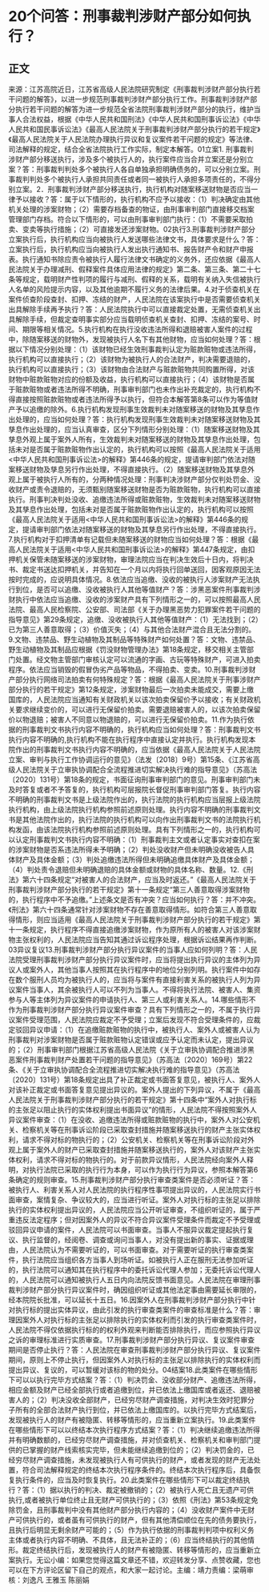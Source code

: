# 20个问答：刑事裁判涉财产部分如何执行？
## 正文
来源：江苏高院近日，江苏省高级人民法院研究制定《刑事裁判涉财产部分执行若干问题的解答》，以进一步规范刑事裁判涉财产部分执行工作。刑事裁判涉财产部分执行若干问题的解答为进一步规范全省法院刑事裁判涉财产部分的执行，维护当事人合法权益，根据《中华人民共和国刑法》《中华人民共和国刑事诉讼法》《中华人民共和国民事诉讼法》《最高人民法院关于刑事裁判涉财产部分执行的若干规定》《最高人民法院关于人民法院办理执行异议和复议案件若干问题的规定》等法律、司法解释的规定，结合全省法院执行工作实际，制定本解答。01立案1. 刑事裁判涉财产部分移送执行，涉及多个被执行人的，执行案件应当合并立案还是分别立案？答：刑事裁判判处多个被执行人各自单独承担明确债务的，可以分别立案。刑事裁判判处多个被执行人承担共同责任或者同一被执行人承担多项责任的，不得分别立案。2．刑事裁判涉财产部分移送执行，执行机构对随案移送财物是否应当一律予以接收？答：属于以下情形的，执行机构不应予以接收：（1）判决确定由其他机关处理的涉案财物；（2）需要存档备查的物证，由刑事审判部门直接移交档案管理部门存档。符合以下情形的，可以由刑事审判部门执行：（1）不需要采取拍卖、变卖等执行措施；（2）可直接发还涉案财物。02执行3.刑事裁判涉财产部分立案执行后，执行机构应当向被执行人发送哪些法律文书，具体要求是什么？答：立案执行后，执行机构应当向被执行人发出执行通知书、报告财产令和财产申报表。执行通知书除应责令被执行人履行法律文书确定的义务外，还应依据《最高人民法院关于办理减刑、假释案件具体应用法律的规定》第二条、第三条、第二十七条等规定，载明财产性判项的履行与减刑、假释的关系，载明有关纳入失信被执行人名单的风险提示内容，以及其他逾期不履行义务的法律后果。4.对于侦查机关在案件侦查阶段查封、扣押、冻结的财产，人民法院在该案执行中是否需要侦查机关出具解除手续再予执行？答：人民法院执行中可以直接裁定处置，无需侦查机关出具解除手续，但裁定查明事实部分应当载明侦查机关查封、扣押、冻结的案号、时间、期限等相关情况。5.执行机构在执行没收违法所得和退赔被害人案件的过程中，除随案移送的财物外，发现被执行人名下有其他财物，应当如何处理？答：根据以下情况分别处理：（1）该财物已经生效刑事裁判认定为赃款赃物或违法所得，执行机构可以直接执行；（2）该财物为被执行人的合法财产，判决需要退赔的，执行机构可以直接执行；（3）该财物由合法财产与赃款赃物共同购置所得，对该财物中赃款赃物对应的份额及收益，执行机构可以直接执行；（4）该财物是否属于赃款赃物或者违法所得不明确，刑事审判部门也未作出补充裁定的，执行机构不得直接按照赃款赃物或者违法所得予以执行，但符合本解答第8条可以作为等值财产予以追缴的除外。6.执行机构发现刑事生效裁判未对随案移送的财物及其孳息作出处理的，应当如何处理？答：执行机构发现刑事生效裁判未对随案移送财物及其孳息作出处理的，应当认真审查，区分下列情形分别处理：（1）随案移送财物及其孳息外观上属于案外人所有，生效裁判未对随案移送的财物及其孳息作出处理，包括未对是否属于赃款赃物作出认定的，执行机构可以按照《最高人民法院关于适用<中华人民共和国刑事诉讼法>的解释》第446条的规定，提请审判部门依法对随案移送财物及孳息另行作出处理，不得直接执行。（2）随案移送财物及其孳息外观上属于被执行人所有的，分两种情况处理：刑事判决涉财产部分仅判处罚金、没收财产或责令退赔的，无须甄别随案移送财物是否为赃款赃物，执行机构可以直接执行。刑事判决判处没收、追缴违法所得或赃款赃物，生效裁判未对随案移送财物及其孳息作出处理，包括未对是否属于赃款赃物作出认定的，执行机构可以按照《最高人民法院关于适用<中华人民共和国刑事诉讼法>的解释》第446条的规定，提请审判部门依法对随案移送的财物及其孳息另行作出处理，不得直接执行。7.执行机构对于扣押清单有记载但未随案移送的财物应当如何处理？答：根据《最高人民法院关于适用<中华人民共和国刑事诉讼法>的解释》第447条规定，由扣押机关保管未随案移送的涉案财物，审理法院应当在判决生效后十日内，将判决书、裁定书送达扣押机关，并告知在一个月以内将执行回单送回，因客观原因无法按时完成的，应说明具体情况。8.依法应当追缴、没收的被执行人涉案财产无法执行到位，是否可以追缴、没收被执行人其他等值财产？答：涉黑恶案件刑事裁判涉财执行中依法应当追缴、没收的涉案财产具有下列情形之一的，可以按照最高人民法院、最高人民检察院、公安部、司法部《关于办理黑恶势力犯罪案件若干问题的指导意见》第29条规定，追缴、没收被执行人其他等值财产：（1）无法找到；（2）已为第三人善意取得；（3）价值灭失；（4）与其他合法财产混合且无法分割的。9.文物、违禁品、野生动植物及其制品等特殊财产如何处置？答：文物、违禁品、野生动植物及其制品应根据《罚没财物管理办法》第18条规定，移交相关主管部门处置。经文物主管部门审核认定可以流通的字画、古玩等特殊财产，可进入拍卖程序。依法应当销毁的假冒伪劣产品等物品，不得拍卖、变卖。10.刑事裁判涉财产部分执行网络司法拍卖有何特殊规定？答：根据《最高人民法院关于刑事涉财产部分执行的若干规定》第12条规定，涉案财物最后一次拍卖未能成交，需要上缴国库的，人民法院应当通知有关财政机关以该次拍卖保留价予以接收；有关财政机关要求继续变价的，可以进行无保留价拍卖。需要退赔被害人的，以该次拍卖保留价以物退赔；被害人不同意以物退赔的，可以进行无保留价拍卖。11.作为执行依据的刑事裁判文书执行内容不明确的，执行机构应当如何处理？答：刑事裁判文书执行内容不明确的,执行机构不能在执行程序中直接认定并执行。执行机构发现本院作出的刑事裁判文书执行内容不明确的，应当依据《最高人民法院关于人民法院立案、审判与执行工作协调运行的意见》（法发〔2018〕9号）第15条、《江苏省高级人民法院关于立审执协调配合全流程推进切实解决执行难的指导意见》（苏高法〔2020〕131号）第18条的规定，书面征询刑事审判部门的意见。刑事审判部门未及时答复或者不予答复的，执行机构可层报院长督促刑事审判部门答复。执行内容不明确的刑事裁判文书是上级法院作出的，执行法院的执行机构应当层报上级法院执行机构，由上级法院执行机构参照前述原则处理。执行内容不明确的刑事裁判文书是其他法院作出的，执行法院的执行机构可以向作出刑事裁判文书的法院执行机构发函，由该法院执行机构参照前述原则处理。具有下列情形之一的，执行机构可以认定刑事裁判文书执行内容不明确：（1）刑事裁判主文或者认定事实对查扣在案的涉案财物是否系违法所得未予明确；（2）判处没收财产但未明确没收被告人具体财产及具体金额；（3）判处追缴违法所得但未明确追缴具体财产及具体金额；（4）判处责令退赔但未明确退赔的具体金额或财物的具体名称、数量。12.《刑法》第六十四条规定“对被害人的合法财产，应当及时返还。”《最高人民法院关于刑事裁判涉财产部分执行的若干规定》第十一条规定“第三人善意取得涉案财物的，执行程序中不予追缴。”上述条文是否有冲突？应当如何执行？答：并不冲突。《刑法》第六十四条通常针对涉案财物不存在善意取得情形。如符合第三人善意取得情形，则应当适用《最高人民法院关于刑事裁判涉财产部分执行的若干规定》第十一条规定，执行程序不得直接追缴涉案财物，作为原所有人的被害人对该涉案财物主张权利的，人民法院应当告知其通过诉讼程序处理，根据诉讼结果再作判断。03异议复议13.刑事裁判涉财产部分执行异议案件的当事人应如何列明？答：人民法院受理刑事裁判涉财产部分执行异议案件时，应当将提出执行异议的主体列为异议人或案外人，其他当事人按照其在执行程序中的地位分别列明。执行案件中如存在数个服刑人员均为被执行人的，应当将与案件有直接利害关系的被执行人列为异议案件当事人，其余被执行人可以不列为当事人。不得将执行法院、被害人、集资参与人等主体列为异议案件的申请执行人、第三人或利害关系人。14.哪些情形不作为刑事裁判涉财产部分执行异议案件审查？具有下列情形之一的，不属于执行异议案件受理范围，人民法院应裁定不予受理；立案后发现不符合受理条件的，应裁定驳回异议申请：（1）在追缴赃款赃物的执行中，被执行人、案外人或被害人认为刑事裁判对涉案财物是否属于赃款赃物认定错误或应予认定而未认定，提出异议的；（2）刑事审判部门根据江苏省高级人民法院《关于立审执协调配合推进涉黑恶案件刑事裁判财产处置若干问题的指导意见》（苏高法〔2020〕169号）第22条、《关于立审执协调配合全流程推进切实解决执行难的指导意见》（苏高法〔2020〕131号）第18条规定出具了补正裁定或书面答复意见，被执行人、案外人对该补正裁定或书面答复意见提出异议的。案外人提出的下列异议，不属于《最高人民法院关于刑事裁判涉财产部分执行的若干规定》第十四条中“案外人对执行标的主张足以阻止执行的实体权利提出书面异议”的情形，人民法院不得按照案外人异议案件审查：（1）在没收、追缴违法所得或赃款赃物的执行中，案外人对公安机关、检察机关等在刑事诉讼阶段已采取查封措施并随案移送执行的财产主张实体权利，请求不得对标的物执行的；（2）公安机关、检察机关等在刑事诉讼阶段对外观上属于案外人的财产已采取查封措施并随案移送执行的，案外人对该财产主张实体权利，请求不得对标的物执行的。对于前款异议情形，人民法院经向案外人释明，对执行法院已采取的执行行为本身，可以作为执行行为异议，参照本解答第6条确定的规则审查。15.刑事裁判涉财产部分执行审查类案件是否必须听证？答：被执行人、利害关系人对人民法院的执行程序性事项提出异议的，人民法院实行书面审查，案情复杂、争议较大的，应当进行听证。案外人对执行标的主张足以排除执行的实体权利提出异议的，人民法院应当公开听证审查，不组织听证的，属于严重违反法定程序；但对因案外人的异议不符合异议案件受理条件而裁定不予受理或驳回异议申请的案件，人民法院可以书面审查。当事人不服异议裁定提起执行复议、执行监督的，经阅卷、调查或询问当事人，对没有提出新的事实、证据或理由，人民法院认为不需要听证的，可以书面审查。对于需要听证的执行审查类案件，执行法院应当组织各方当事人到场听证。如被执行人正在服刑无法参加听证的，执行法院可以通知其在执行程序中的委托诉讼代理人参加；无委托诉讼代理人的，人民法院可以通知被执行人五日内向法院反馈书面意见。人民法院在审理刑事裁判涉财产部分执行异议案件时，确因组织听证或其他法定事由需要延长审限的，经本院院长批准，可以延长十五日。16.因案外人在刑事裁判涉财产部分执行中针对执行标的提出实体异议，由此引发的执行审查类案件的审查标准是什么？答：审理因案外人对执行标的主张足以排除执行的实体权利而引发的执行审查类案件时，人民法院不得仅依据执行标的的权利外观来判断能否排除执行，而应参照执行异议之诉的审理标准进行实质审查。17.刑事裁判涉财产部分执行异议、复议案件审查期间是否停止执行？答：人民法院在审查刑事裁判涉财产部分执行异议、复议案件期间，原则上不停止执行，但因案外人对执行标的主张足以排除执行的实体权利而提出异议、复议的，可以暂缓对该标的物的处分。04结案18.此类案件在哪些情形下可以以执行完毕方式结案？答：（1）判决罚金、没收部分财产、追缴违法所得，相应金额及财产已经全部执行或者追缴到位，并已依法上缴国库或者返还、退赔被害人的；（2）判决没收全部财产，已经穷尽财产调查措施，对判决生效时犯罪分子所有的全部合法财产执行到位，并已依法上缴国库的。以执行完毕方式结案后，发现被执行人的财产有被隐匿、转移等情形的，应当重新立案执行。19.此类案件在哪些情形下可以以终结本次执行程序方式结案？答：（1）判决继续追缴违法所得并有明确数额的，已经穷尽财产调查措施，并对侦查机关、检察机关和审判部门提供的已掌握的财产线索核实完毕，但未能继续追缴到位的；（2）判决罚金的，已经穷尽财产调查措施，未发现被执行人有可供执行的财产，或者发现的财产无法处置，符合司法解释规定的终结本次执行程序条件的。终结本次执行程序后，具备恢复执行条件的，应当及时恢复执行。20.此类案件在哪些情形下可以裁定终结执行？答：（1）据以执行的判决、裁定被撤销的；（2）被执行人死亡且无遗产可供执行,或者被执行单位终止且无财产可供执行的；（3）依照《刑法》第53条规定免除罚金，且刑事裁判中没有其他财产部分执行内容的；（4）没收财产案件中无财产可供执行的，或者虽有可供执行的财产，但有其他清偿顺位在先的债务要执行，且执行后明显无剩余财产可能的；（5）作为执行依据的刑事裁判判项中权利义务主体或者执行内容不明确、不具体，且无法补正的；（6）应当终结执行的其他情形。裁定终结执行后，发现被执行人的财产有被隐匿、转移等情形的，应当重新立案执行。无讼小编：如果您觉得这篇文章还不错，欢迎转发分享、点赞收藏，您也可以在下方评论区留下自己的观点，和大家一起讨论。主编：靖力责编：梁萌审核：刘逸凡 王雅玉 陈丽娟